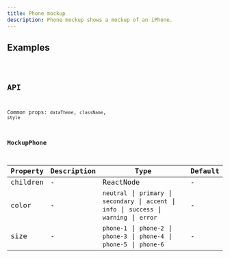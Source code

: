 ```yaml
---
title: Phone mockup
description: Phone mockup shows a mockup of an iPhone.
---
```


## Examples

<code src="./demo/basic.tsx" />

## API

Common props: `dataTheme`, `className`, `style`

### MockupPhone

| Property | Description | Type | Default |
| --- | --- | --- | --- |
| children | - | ReactNode | - |
| color | - | `neutral` \| `primary` \| `secondary` \| `accent` \| `info` \| `success` \| `warning` \| `error` | - |
| size | - | `phone-1` \| `phone-2` \| `phone-3` \| `phone-4` \| `phone-5` \| `phone-6` | - |
